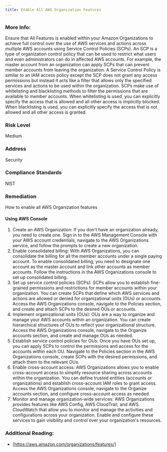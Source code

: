 ```yaml
---
title: Enable All AWS Organization Features
---
```


### More Info:

Ensure that All Features is enabled within your Amazon Organizations to achieve full control over the use of AWS services and actions across multiple AWS accounts using Service Control Policies (SCPs). An SCP is a type of organization control policy that can be used to restrict what users and even administrators can do in affected AWS accounts. For example, the master account from an organization can apply SCPs that can prevent member accounts from leaving the organization. A Service Control Policy is similar to an IAM access policy except the SCP does not grant any access permissions but instead it acts like a filter that allows only the specified services and actions to be used within the organization. SCPs make use of whitelisting and blacklisting methods to filter the permissions that are available to member accounts. When whitelisting is used, you can explicitly specify the access that is allowed and all other access is implicitly blocked. When blacklisting is used, you can explicitly specify the access that is not allowed and all other access is granted.

### Risk Level

Medium

### Address

Security

### Compliance Standards

NIST

### Remediation

How to enable all AWS Organization features

#### Using AWS Console

1. Create an AWS Organization: If you don't have an organization already, you need to create one. Sign in to the AWS Management Console with your AWS account credentials, navigate to the AWS Organizations service, and follow the prompts to create a new organization.
2. Enable consolidated billing: With AWS Organizations, you can consolidate the billing for all the member accounts under a single paying account. To enable consolidated billing, you need to designate one account as the master account and link other accounts as member accounts. Follow the instructions in the AWS Organizations console to set up consolidated billing.
3. Set up service control policies (SCPs): SCPs allow you to establish fine-grained permissions and restrictions for member accounts within your organization. You can create SCPs that define which AWS services and actions are allowed or denied for organizational units (OUs) or accounts. Access the AWS Organizations console, navigate to the Policies section, and create and attach SCPs to the desired OUs or accounts.
4. Implement organizational units (OUs): OUs are a way to organize and manage your AWS accounts within an organization. You can create hierarchical structures of OUs to reflect your organizational structure. Access the AWS Organizations console, navigate to the Organize accounts section, and create and manage OUs as needed.
5. Establish service control policies for OUs: Once you have OUs set up, you can apply SCPs to control the permissions and access for the accounts within each OU. Navigate to the Policies section in the AWS Organizations console, create SCPs with the desired permissions, and attach them to the relevant OUs.
6. Enable cross-account access: AWS Organizations allows you to enable cross-account access to simplify resource sharing across accounts within the organization. You can define trusted entities (accounts or organizations) and establish cross-account IAM roles to grant access. Access the AWS Organizations console, navigate to the Organize accounts section, and configure cross-account access as needed.
7. Monitor and manage organization-wide services: AWS Organizations provides features like AWS Config, AWS CloudTrail, and AWS CloudWatch that allow you to monitor and manage the activities and configurations across your organization. Enable and configure these services to gain visibility and control over your organization's resources.

### Additional Reading:

- [https://aws.amazon.com/organizations/features/]